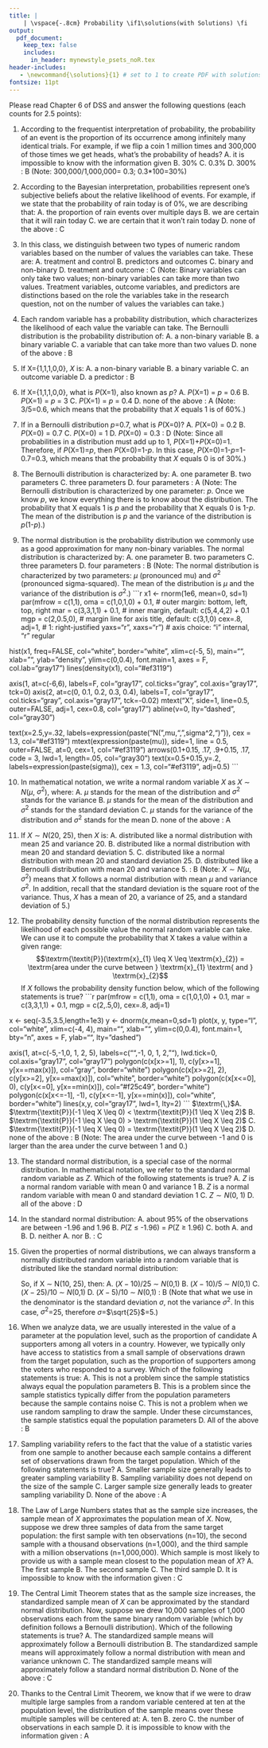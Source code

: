 ```yaml
---
title: |
    | \vspace{-.8cm} Probability \if1\solutions(with Solutions) \fi
output:
  pdf_document:
    keep_tex: false
    includes:
      in_header: mynewstyle_psets_noR.tex
header-includes: 
   - \newcommand{\solutions}{1} # set to 1 to create PDF with solutions; leave blank to create PDF without solutions
fontsize: 11pt
---
```

\newcommand\pN{N}
\newcommand\pE{\mathop{{}\mathbb{E}}}
\newcommand\pV{\mathop{{}\mathbb{V}}}

\vspace{-.5cm}Please read Chapter 6 of DSS and answer the following questions (each counts for 2.5 points):

1. According to the frequentist interpretation of probability, the probability of an event is the proportion of its occurrence among infinitely many identical trials. For example, if we flip a coin 1 million times and 300,000 of those times we get heads, what's the probability of heads?
\newline \newline A. it is impossible to know with the information given
\newline B. 30\%
\newline C. 0.3\%
\newline D. 300\%
\newline
\if1\solutions 
\newline\underline{Answer}: B (Note: 300,000/1,000,000= 0.3; 0.3*100=30\%) 
\newline
\fi

2. According to the Bayesian interpretation, probabilities represent one's subjective beliefs about the relative likelihood of events. For example, if we state that the probability of rain today is of 0\%, we are describing that:
\newline \newline A. the proportion of rain events over multiple days
\newline B. we are certain that it will rain today
\newline C. we are certain that it won't rain today
\newline D. none of the above
\newline
\if1\solutions 
\newline\underline{Answer}: C 
\newline
\fi

3. In this class, we distinguish between two types of numeric random variables based on the number of values the variables can take. These are:
\newline \newline A. treatment and control
\newline B. predictors and outcomes
\newline C. binary and non-binary
\newline D. treatment and outcome
\newline
\if1\solutions 
\newline\underline{Answer}: C (Note: Binary variables can only take two values; non-binary variables can take more than two values. Treatment variables, outcome variables, and predictors are distinctions based on the role the variables take in the research question, not on the number of values the variables can take.) 
\newpage
\fi

4. Each random variable has a probability distribution, which characterizes the likelihood of each value the variable can take. The Bernoulli distribution is the probability distribution of:
\newline \newline A. a non-binary variable
\newline B. a binary variable
\newline C. a variable that can take more than two values
\newline D. none of the above
\newline
\if1\solutions 
\newline\underline{Answer}: B
\newline
\fi

5. If X=\{1,1,1,0,0\}, $X$ is:
\newline \newline A. a non-binary variable
\newline B. a binary variable
\newline C. an outcome variable
\newline D. a predictor
\newline
\if1\solutions 
\newline\underline{Answer}: B
\newline
\fi

6. If X=\{1,1,1,0,0\}, what is $P$(X=1), also known as $p$? 
\newline \newline A. $P$(X=1) = $p$ = 0.6
\newline B. $P$(X=1) = $p$ = 3
\newline C. $P$(X=1) = $p$ = 0.4
\newline D. none of the above
\newline
\if1\solutions 
\newline\underline{Answer}: A (Note: 3/5=0.6, which means that the probability that $X$ equals 1 is of 60\%.) 
\newline
\fi

7. If in a Bernoulli distribution $p$=0.7, what is $P$(X=0)? 
\newline \newline A. $P$(X=0) = 0.2
\newline B. $P$(X=0) = 0.7
\newline C. $P$(X=0) = 1
\newline D. $P$(X=0) = 0.3
\newline
\if1\solutions 
\newline\underline{Answer}: D (Note: Since all probabilities in a distribution must add up to 1, $P$(X=1)+$P$(X=0)=1. Therefore, if $P$(X=1)=$p$, then $P$(X=0)=1-$p$. In this case, $P$(X=0)=1-$p$=1-0.7=0.3, which means that the probability that $X$ equals 0 is of 30\%.) 
\newline
\fi

8. The Bernoulli distribution is characterized by:
\newline \newline A. one parameter
\newline B. two parameters
\newline C. three parameters
\newline D. four parameters
\newline
\if1\solutions 
\newline\underline{Answer}: A (Note: The Bernoulli distribution is characterized by one parameter: $p$. Once we know $p$, we know everything there is to know about the distribution. The probability that X equals 1 is $p$ and the probability that X equals 0 is 1-$p$. The mean of the distribution is $p$ and the variance of the distribution is $p$(1-$p$).)
\newline
\fi

9. The normal distribution is the probability distribution we commonly use as a good approximation for many non-binary variables. The normal distribution is characterized by:
\newline \newline A. one parameter
\newline B. two parameters
\newline C. three parameters
\newline D. four parameters
\newline
\if1\solutions 
\newline\underline{Answer}: B (Note: The normal distribution is characterized by two parameters: $\mu$ (pronounced mu) and $\sigma^2$ (pronounced sigma-squared). The mean of the distribution is $\mu$ and the variance of the distribution is $\sigma^2$.) 
\newline\newline
    ```r
x1 <- rnorm(1e6, mean=0, sd=1)
par(mfrow = c(1,1),
oma = c(1,0,1,0) + 0.1, # outer margin: bottom, left, top, right
mar = c(3,3,1,1) + 0.1, # inner margin, default: c(5,4,4,2) + 0.1
mgp = c(2,0.5,0), # margin line for axis title, default: c(3,1,0)
cex=.8, adj=1, # 1: right-justified
yaxs="r", xaxs="r") # axis choice: "i" internal, "r" regular

hist(x1, freq=FALSE, col="white", border="white", xlim=c(-5, 5), 
     main="", xlab="", ylab="density", ylim=c(0,0.4), 
     font.main=1, axes = F, col.lab="gray17")
lines(density(x1), col="#ef3119")

axis(1, at=c(-6,6), labels=F, col="gray17", 
     col.ticks="gray", col.axis="gray17", tck=0)
axis(2, at=c(0, 0.1, 0.2, 0.3, 0.4), labels=T, 
     col="gray17", col.ticks="gray", col.axis="gray17", tck=-0.02)
mtext("X", side=1, line=0.5, outer=FALSE, adj=1, cex=0.8,
      col="gray17")
abline(v=0, lty="dashed", col="gray30")

text(x=2.5,y=.32, 
     labels=expression(paste("N(",mu,", ",sigma^2,")")), 
     cex = 1.3, col="#ef3119")
mtext(expression(paste(mu)), side=1, line = 0.5, 
      outer=FALSE, at=0, cex=1, col="#ef3119")
arrows(0.1+0.15, .17, .9+0.15, .17, code = 3, 
       lwd=1, length=.05, col="gray30")
text(x=0.5+0.15,y=.2, 
     labels=expression(paste(sigma)), cex = 1.3, col="#ef3119", adj=0.5)
    ```
\newline
\fi

10. In mathematical notation, we write a normal random variable $X$ as $X$ $\sim$ $\pN$($\mu$, $\sigma^2$), where:
\newline \newline A. $\mu$ stands for the mean of the distribution and $\sigma^2$ stands for the variance
\newline B. $\mu$ stands for the mean of the distribution and $\sigma^2$ stands for the standard deviation
\newline C. $\mu$ stands for the variance of the distribution and $\sigma^2$ stands for the mean
\newline D. none of the above
\newline
\if1\solutions 
\newline\underline{Answer}: A
\newline
\fi

11. If $X \sim \pN$(20, 25), then $X$ is: 
\newline \newline A. distributed like a normal distribution with mean 25 and variance 20.
\newline B. distributed like a normal distribution with mean 20 and standard deviation 5.
\newline C. distributed like a normal distribution with mean 20 and standard deviation 25.
\newline D. distributed like a Bernoulli distribution with mean 20 and variance 5.
\newline
\if1\solutions 
\newline\underline{Answer}: B (Note: $X \sim \pN(\mu, \sigma^2)$ means that $X$ follows a normal distribution with mean $\mu$ and variance $\sigma^2$. In addition, recall that the standard deviation is the square root of the variance. Thus, $X$ has a mean of 20, a variance of 25, and a standard deviation of 5.) 
\newline
\fi
\vspace{.4cm}

12. The probability density function of the normal distribution represents the likelihood of each possible value the normal random variable can take. We can use it to compute the probability that X takes a value within a given range:
$$\textrm{\textit{P}}(\textrm{x}_{1} \leq X \leq \textrm{x}_{2}) = \textrm{area under the curve between } \textrm{x}_{1} \textrm{ and } \textrm{x}_{2}$$
If $X$ follows the probability density function below, which of the following statements is true?
\newline\newline
    ```r
par(mfrow = c(1,1),
          oma = c(1,0,1,0) + 0.1,
          mar = c(3,3,1,1) + 0.1,
          mgp = c(2,.5,0), cex=.8, adj=1)

x <- seq(-3.5,3.5,length=1e3)
y <- dnorm(x,mean=0,sd=1)
plot(x, y, type="l", col="white", xlim=c(-4, 4), 
     main="", xlab="", ylim=c(0,0.4), font.main=1, 
     bty="n", axes = F, ylab="", lty="dashed")

axis(1, at=c(-5,-1,0, 1, 2, 5), labels=c("",-1, 0, 1, 2, ""), lwd.tick=0, col.axis="gray17", col="gray17")
polygon(c(x[x>=1], 1), c(y[x>=1], y[x==max(x)]), col="gray", border="white")
polygon(c(x[x>=2], 2), c(y[x>=2], y[x==max(x)]), col="white", border="white")
polygon(c(x[x<=0], 0), c(y[x<=0], y[x==min(x)]), col="#f25c49", border="white")
polygon(c(x[x<=-1], -1), c(y[x<=-1], y[x==min(x)]), col="white", border="white")
lines(x,y, col="gray17", lwd=1, lty=2) 
    ```
$\textrm{\,}$\newline \newline A.
$\textrm{\textit{P}}(-1 \leq X \leq 0) < \textrm{\textit{P}}(1 \leq X \leq 2)$
\newline B. $\textrm{\textit{P}}(-1 \leq X \leq 0) > \textrm{\textit{P}}(1 \leq X \leq 2)$
\newline C. $\textrm{\textit{P}}(-1 \leq X \leq 0) = \textrm{\textit{P}}(1 \leq X \leq 2)$
\newline D. none of the above
\newline
\if1\solutions 
\newline\underline{Answer}: B (Note: The area under the curve between -1 and 0 is larger than the area under the curve between 1 and 0.) 
\newline
\fi

13. The standard normal distribution, is a special case of the normal distribution. In mathematical notation, we refer to the standard normal random variable as $Z$. Which of the following statements is true?
\newline\newline A.  $Z$ is a normal random variable with mean 0 and variance 1
\newline B. $Z$ is a normal random variable with mean 0 and standard deviation 1
\newline C. $Z \sim \pN$(0, 1)
\newline D. all of the above
\newline
\if1\solutions 
\newline\underline{Answer}: D
\newline
\fi

14. In the standard normal distribution:
\newline\newline A. about 95\% of the observations are between -1.96 and 1.96
\newline B. $P$(Z $\leq$ -1.96) = $P$(Z $\geq$ 1.96)
\newline C. both A. and B. 
\newline D. neither A. nor B.
\newline
\if1\solutions 
\newline\underline{Answer}: C
\newpage
\fi

15. Given the properties of normal distributions, we can always transform a normally distributed random variable into a random variable that is distributed like the standard normal distribution:
\begin{center}if X $\sim$ N($\mu$, $\sigma^2$), then $\frac{X-\mu}{\sigma}$ $\sim$ N(0,1)\end{center}
So, if X $\sim$ N(10, 25), then:
\newline \newline A. $(X-10)/25$ $\sim$ $\pN$(0,1)
\newline B. $(X-10)/5$ $\sim$ $\pN$(0,1)
\newline C. $(X-25)/10$ $\sim$ $\pN$(0,1)
\newline D. $(X-5)/10$ $\sim$ $\pN$(0,1)
\newline
\if1\solutions 
\newline\underline{Answer}: B (Note that what we use in the denominator is the standard deviation $\sigma$, not the variance $\sigma^2$. In this case, $\sigma^2$=25, therefore $\sigma$=$\sqrt{25}$=5.) 
\newline
\fi

16. When we analyze data, we are usually interested in the value of a parameter at the population level, such as the proportion of candidate A supporters among all voters in a country. However, we typically only have access to statistics from a small sample of observations drawn from the target population, such as the proportion of supporters among the voters who responded to a survey. Which of the following statements is true:
\newline \newline A. This is not a problem since the sample statistics always equal the population parameters
\newline B. This is a problem since the sample statistics typically differ from the population parameters because the sample contains noise
\newline C. This is not a problem when we use random sampling to draw the sample. Under these circumstances, the sample statistics equal the population parameters
\newline D. All of the above
\newline
\if1\solutions 
\newline\underline{Answer}: B
\newline
\fi

17. Sampling variability refers to the fact that the value of a statistic varies from one sample to another because each sample contains a different set of observations drawn from the target population. Which of the following statements is true?
\newline \newline A. Smaller sample size generally leads to greater sampling variability
\newline B. Sampling variability does not depend on the size of the sample
\newline C. Larger sample size generally leads to greater sampling variability
\newline D. None of the above
\newline
\if1\solutions 
\newline\underline{Answer}: A 
\newline
\fi

18. The Law of Large Numbers states that as the sample size increases, the sample mean of $X$ approximates the population mean of $X$. Now, suppose we drew three samples of data from the same target population: the first sample with ten observations (n=10), the second sample with a thousand observations (n=1,000), and the third sample with a million observations (n=1,000,000). Which sample is most likely to provide us with a sample mean closest to the population mean of $X$?
\newline \newline A. The first sample
\newline B. The second sample
\newline C. The third sample
\newline D. It is impossible to know with the information given
\newline
\if1\solutions 
\newline\underline{Answer}: C
\newline
\fi

19. The Central Limit Theorem states that as the sample size increases, the standardized sample mean of $X$ can be approximated by the standard normal distribution. Now, suppose we drew 10,000 samples of 1,000 observations each from the same binary random variable (which by definition follows a Bernoulli distribution). Which of the following statements is true?
\newline \newline A. The standardized sample means will approximately follow a Bernoulli distribution
\newline B. The standardized sample means will approximately follow a normal distribution with mean and variance unknown
\newline C. The standardized sample means will approximately follow a standard normal distribution
\newline D. None of the above
\newline
\if1\solutions 
\newline\underline{Answer}: C
\newline
\fi

\vspace{.4cm}

20. Thanks to the Central Limit Theorem, we know that if we were to draw multiple large samples from a random variable centered at ten at the population level, the distribution of the sample means over these multiple samples will be centered at:
\newline \newline A. ten
\newline B. zero
\newline C. the number of observations in each sample
\newline D. it is impossible to know with the information given
\newline
\if1\solutions 
\newline\underline{Answer}: A 
\newline
\fi